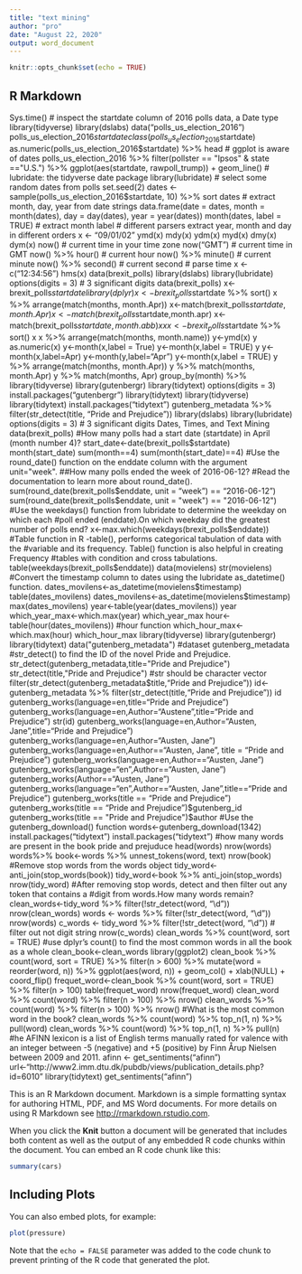 ```yaml
---
title: "text mining"
author: "pro"
date: "August 22, 2020"
output: word_document
---
```


```r
knitr::opts_chunk$set(echo = TRUE)
```

## R Markdown
Sys.time()
# inspect the startdate column of 2016 polls data, a Date type
library(tidyverse)
library(dslabs)
data("polls_us_election_2016")
polls_us_election_2016$startdate %>% head
class(polls_us_election_2016$startdate)
as.numeric(polls_us_election_2016$startdate) %>% head
# ggplot is aware of dates
polls_us_election_2016 %>% filter(pollster == "Ipsos" & state =="U.S.") %>%
ggplot(aes(startdate, rawpoll_trump)) +
geom_line()
# lubridate: the tidyverse date package
library(lubridate)
# select some random dates from polls
set.seed(2)
dates <- sample(polls_us_election_2016$startdate, 10) %>% sort
dates
# extract month, day, year from date strings
data.frame(date = dates,
month = month(dates),
day = day(dates),
year = year(dates))
month(dates, label = TRUE)    # extract month label
# different parsers extract year, month and day in different orders
x <- "09/01/02"
ymd(x)
mdy(x)
ydm(x)
myd(x)
dmy(x)
dym(x)
now()    # current time in your time zone
now("GMT")    # current time in GMT
now() %>% hour()    # current hour
now() %>% minute()    # current minute
now() %>% second()    # current second
# parse time
x <- c("12:34:56")
hms(x)
data(brexit_polls)
library(dslabs)
library(lubridate)
options(digits = 3)    # 3 significant digits
data(brexit_polls)
x<-brexit_polls$startdate %>% sort()
library(dplyr)
x<-brexit_polls$startdate %>% sort()
x %>% arrange(match(months, month.Apr))
x<-match(brexit_polls$startdate, month.Apr)
x<-match(brexit_polls$startdate,month.apr)
x<-match(brexit_polls$startdate,month.abb)
x
x %>% arrange(match(months, month.name))
x<-brexit_polls$startdate %>% sort()
x
x %>% arrange(match(months, month.name))
y<-ymd(x)
y
as.numeric(x)
y<-month(x,label = True)
y<-month(x,label = TRUE)
y
y<-month(x,label=Apr)
y<-month(y,label="Apr")
y<-month(x,label = TRUE)
y %>% arrange(match(months, month.Apr))
y %>% match(months, month.Apr)
y %>% match(months, Apr)
group_by(month) %>%
library(tidyverse)
library(gutenbergr)
library(tidytext)
options(digits = 3)
install.packages("gutenbergr")
library(tidytext)
library(tidyverse)
library(tidytext)
install.packages("tidytext")
gutenberg_metadata %>%
filter(str_detect(title, "Pride and Prejudice"))
library(dslabs)
library(lubridate)
options(digits = 3)    # 3 significant digits
Dates, Times, and Text Mining
data(brexit_polls)
#How many polls had a start date (startdate) in April (month number 4)?
start_date<-date(brexit_polls$startdate)
month(start_date)
sum(month==4)
sum(month(start_date)==4)
#Use the round_date() function on the enddate column with the argument unit="week". ##How many polls ended the week of 2016-06-12?
#Read the documentation to learn more about round_date().                           sum(round_date(brexit_polls$enddate, unit = "week") == "2016-06-12")
sum(round_date(brexit_polls$enddate, unit = "week") == "2016-06-12")
#Use the weekdays() function from lubridate to determine the weekday on which each #poll ended (enddate).On which weekday did the greatest number of polls end?
x<-max.which(weekdays(brexit_polls$enddate))
#Table function in R -table(), performs categorical tabulation of data with the #variable and its frequency. Table() function is also helpful in creating Frequency #tables with condition and cross tabulations.
table(weekdays(brexit_polls$enddate))
data(movielens)
str(movielens)
#Convert the timestamp column to dates using the lubridate as_datetime() function.
dates_movilens<-as_datetime(movielens$timestamp)
table(dates_movilens)
dates_movilens<-as_datetime(movielens$timestamp)
max(dates_movilens)
year<-table(year(dates_movilens))
year
which_year_max<-which.max(year)
which_year_max
hour<-table(hour(dates_movilens))
#hour function
which_hour_max<-which.max(hour)
which_hour_max
library(tidyverse)
library(gutenbergr)
library(tidytext)
data("gutenberg_metadata")
#dataset gutenberg_metadata
#str_detect() to find the ID of the novel Pride and Prejudice.
str_detect(gutenberg_metadata,title="Pride and Prejudice")
str_detect(title,"Pride and Prejudice")
#str should be character vector
filter(str_detect(gutenberg_metadata$title,"Pride and Prejudice"))
id<-gutenberg_metadata %>%
filter(str_detect(title,"Pride and Prejudice"))
id
gutenberg_works(language=en,title="Pride and Prejudice")
gutenberg_works(language=en,Author="Austene",title="Pride and Prejudice")
str(id)
gutenberg_works(language=en,Author="Austen, Jane",title="Pride and Prejudice")
gutenberg_works(language=en,Author="Austen, Jane")
gutenberg_works(language=en,Author=="Austen, Jane", title = "Pride and Prejudice")
gutenberg_works(language=en,Author=="Austen, Jane")
gutenberg_works(language="en",Author=="Austen, Jane")
gutenberg_works(Author=="Austen, Jane")
gutenberg_works(language="en",Author=="Austen, Jane",title=="Pride and Prejudice")
gutenberg_works(title == "Pride and Prejudice")
gutenberg_works(title == "Pride and Prejudice")$gutenberg_id
gutenberg_works(title == "Pride and Prejudice")$author
#Use the gutenberg_download() function
words<-gutenberg_download(1342)
install.packages("tidytext")
install.packages("tidytext")
#how many words are present in the book pride and prejuduce
head(words)
nrow(words)
words%>%
book<-words %>%
unnest_tokens(word, text)
nrow(book)
#Remove stop words from the words object
tidy_word<-
anti_join(stop_words(book))
tidy_word<-book %>%
anti_join(stop_words)
nrow(tidy_word)
#After removing stop words, detect and then filter out any token that contains a #digit from words.How many words remain?
clean_words<-tidy_word %>% filter(!str_detect(word, "\\d"))
nrow(clean_words)
words <- words %>%
filter(!str_detect(word, "\\d"))
nrow(words)
c_words <- tidy_word %>%
filter(!str_detect(word, "\\d")) # filter out not digit string
nrow(c_words)
clean_words %>%
count(word, sort = TRUE)
#use dplyr’s count() to find the most common words in all the book as a whole
clean_book<-clean_words
library(ggplot2)
clean_book %>%
count(word, sort = TRUE) %>%
filter(n > 600) %>%
mutate(word = reorder(word, n)) %>%
ggplot(aes(word, n)) +
geom_col() +
xlab(NULL) +
coord_flip()
frequet_word<-clean_book %>%
count(word, sort = TRUE) %>%
filter(n > 100)
table(frequet_word)
nrow(frequet_word)
clean_word %>%
count(word) %>%
filter(n > 100) %>%
nrow()
clean_words %>%
count(word) %>%     filter(n > 100) %>%
nrow()
#What is the most common word in the book?
clean_words %>%
count(word) %>%
top_n(1, n) %>%
pull(word)
clean_words %>%
count(word) %>%
top_n(1, n) %>%
pull(n)
#he AFINN lexicon is a list of English terms manually rated for valence with an integer between -5 (negative) and +5 (positive) by Finn Årup Nielsen between 2009 and 2011.
afinn <- get_sentiments("afinn")
url<-"http://www2.imm.dtu.dk/pubdb/views/publication_details.php?id=6010"
library(tidytext)
get_sentiments("afinn")

This is an R Markdown document. Markdown is a simple formatting syntax for authoring HTML, PDF, and MS Word documents. For more details on using R Markdown see <http://rmarkdown.rstudio.com>.

When you click the **Knit** button a document will be generated that includes both content as well as the output of any embedded R code chunks within the document. You can embed an R code chunk like this:

```r
summary(cars)
```

## Including Plots

You can also embed plots, for example:

```r
plot(pressure)
```

Note that the `echo = FALSE` parameter was added to the code chunk to prevent printing of the R code that generated the plot.
